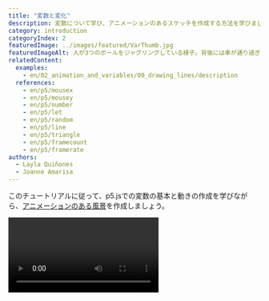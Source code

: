 ```yaml
---
title: "変数と変化"
description: 変数について学び、アニメーションのあるスケッチを作成する方法を学びましょう！
category: introduction
categoryIndex: 2
featuredImage: ../images/featured/VarThumb.jpg
featuredImageAlt: 人が3つのボールをジャグリングしている様子。背後には車が通り過ぎていきます。背景には夜景の絵画があり、木、雲、三日月が描かれています。
relatedContent:
  examples:
    - en/02_animation_and_variables/00_drawing_lines/description
  references:
    - en/p5/mousex
    - en/p5/mousey
    - en/p5/number
    - en/p5/let
    - en/p5/random
    - en/p5/line
    - en/p5/triangle
    - en/p5/framecount
    - en/p5/framerate
authors:
  - Layla Quiñones
  - Joanne Amarisa
---
```



このチュートリアルに従って、p5.jsでの変数の基本と動きの作成を学びながら、[アニメーションのある風景](https://editor.p5js.org/Msqcoding/sketches/WQWNKZppu)を作成しましょう。

<Video src="/videos/tutorials/landscape.mp4" alt="背景に三日月と山脈があり、前景に草と成長する木々がある、アニメーションのある風景。星がランダムに現れ、雲がキャンバス上を移動します。" />

このチュートリアルでは以下のことを学びます：

- p5.jsのスケッチで変数を宣言、初期化、更新する
- p5.jsの図形関数で変数、演算子、random()を使用してキャンバス上に動きを作成する
- p5.jsのプロジェクトに線形およびランダムな動きを追加する


## 前提条件：

- [環境のセットアップ](/tutorials/setting-up-your-environment)
- [はじめに](/tutorials/get-started)
- (オプション) [デバッグのフィールドガイド](/tutorials/field-guide-to-debugging)

始める前に、以下のことができるようになっているはずです：

- [p5.js Web Editor](https://editor.p5js.org/)にログインし、新しいプロジェクトを保存する
- キャンバスのサイズと背景色を変更する
  - [`background()`](/reference/p5/background), [`createCanvas()`](/reference/p5/createCanvas), [`setup()`](/reference/p5/setup), [`draw()`](/reference/p5/draw)
- 図形とテキストを追加してカスタマイズする
  - [`circle()`](/reference/p5/circle)や[`rect()`](/reference/p5/rect)などの2D基本図形
  - [`text()`](/reference/p5/text), [`fill()`](/reference/p5/fill), [`stroke()`](/reference/p5/stroke), [`textSize()`](/reference/p5/textSize)
- [`mouseX`](/reference/p5/mouseX)と[`mouseY`](/reference/p5/mouseY)を使用して簡単なインタラクティブ性を追加する
- [コードにコメントを追加する](https://developer.mozilla.org/en-US/docs/MDN/Writing_guidelines/Writing_style_guide/Code_style_guide/JavaScript#comments)
- [エラーメッセージ](/tutorials/field-guide-to-debugging)を読んで対処する


## ステップ1：開始点を選ぶ<a id="step-1"></a>

[p5.js Web Editor](https://editor.p5js.org/)にログインし、以下のオプションから1つ選んでください：

- 前回の[はじめてのチュートリアル](/tutorials/get-started)を完了している場合：
  - [インタラクティブな風景](https://editor.p5js.org/p5Master718/sketches/aDwxcxCbV)を複製し、新しい名前を付けます。
    - [インタラクティブな風景](https://editor.p5js.org/p5Master718/sketches/aDwxcxCbV)を開き、*File*をクリックし、*Duplicate*を選択します。
    - 名前を「Animated Landscape」などに変更します。
  - [ステップ3](#step-3)に進みます。
- 最初から始める場合：
  - キャンバス上に図形やテキストを配置するのに役立つコードが含まれている[このテンプレート](https://editor.p5js.org/Msqcoding/sketches/nHyx0xDG6)を使用します：
  - [テンプレート](https://editor.p5js.org/Msqcoding/sketches/nHyx0xDG6)を複製し、新しい名前を付けます。
    - この[テンプレートリンク](https://editor.p5js.org/Msqcoding/sketches/nHyx0xDG6)を開き、*File*をクリックし、*Duplicate*を選択します。
    - 名前を「Animated Landscape」などに変更します。
  - テンプレートを使用せずに新しいp5.jsプロジェクトを開き、「Animated Landscape」という名前を付けて保存することもできます。
    - ヘルパーコードを使用したい場合は、以下の行を[`draw()`](/reference/p5/draw)関数にコピーしてください：

      ```js
      //マウスのx座標とy座標をキャンバス上に表示します
      fill(255) //白いテキスト
      text(`${mouseX}, ${mouseY}`, 20, 20);
      ```

<Callout title="ヒント">
[p5.js Web Editor](https://editor.p5js.org/)で*Play*をクリックし、「Auto-refresh」の横にあるチェックボックスをオンにすると、プロジェクトにコードを追加するたびにキャンバスが継続的に更新されます。このボックスをチェックすると、スケッチに変更を加えるたびに*Play*ボタンを押す必要がなくなります。
</Callout>

[テンプレート](https://editor.p5js.org/Msqcoding/sketches/nHyx0xDG6)を複製した場合、コードは以下のようになるはずです：

<EditableSketch code={`
function setup() {
  createCanvas(400, 400);
}

function draw() {
  background(220);
  //ここにコードを配置します

  // マウスのx座標とy座標をキャンバス上に配置します
  fill(0)
  text(\`\${mouseX}, \${mouseY}\`, 20, 20);
}
`} />

``text(`${mouseX}, ${mouseY}`, 20, 20);``というコード行は、マウスポインタのx座標とy座標を座標ペアx, yとして表示します。最初の数字、変数[mouseX](/reference/p5/mouseX)の値は、マウスポインタがキャンバス上を移動する際のx座標を表します。2番目の数字、変数[mouseY](/reference/p5/mouseY)の値は、マウスポインタのy座標を表します。


<Callout title="ヒント">
このテキストを表示し続けるには、このコードが[`draw()`](/reference/p5/draw)の最後の行に表示されていることを確認してください。背景とブレンドする場合は、[`fill()`](/reference/p5/fill)の値を変更してテキストの色を変更する必要があるかもしれません。座標が不要になったら、[`fill()`](/reference/p5/fill)と[`text()`](/reference/p5/text)関数の前に`//`を入力します。これにより、それらの行をコメントとして隠すことで、プログラムにそれらの行をスキップするよう指示します！

**忘れずに：** プログラムの最後の行は`}`（閉じ中括弧）であるべきです。これは[`draw()`](/reference/p5/draw)関数のブロックを閉じます。
</Callout>

コメントについて詳しく学ぶには、この[リファレンス](https://developer.mozilla.org/en-US/docs/MDN/Writing_guidelines/Writing_style_guide/Code_style_guide/JavaScript#comments)を参照するか、[このビデオ](https://www.youtube.com/watch?v=xJcrPJuem5Q)をご覧ください。


### 変数

変数は、スケッチで使用できる値を格納します。**変数は、時間とともに変化する要素をスケッチに追加する際に非常に役立ちます。** 変数は計算、メッセージ、関数の引数など、さまざまな用途に使用できます！

[`mouseX`](/reference/p5/mouseX)と[`mouseY`](/reference/p5/mouseY)は、p5.jsライブラリに組み込まれている変数です。これらは、マウスポインタがキャンバス上をドラッグされる際のx座標とy座標を格納します。[はじめに](/tutorials/get-started)チュートリアルでは、[`mouseX`](/reference/p5/mouseX)と[`mouseY`](/reference/p5/mouseY)をてんとう虫や他の絵文字のx座標とy座標として使用した[インタラクティブな風景](https://editor.p5js.org/p5Master718/sketches/aDwxcxCbV)を作成しました。これにより、絵文字がキャンバス上でマウスポインタをドラッグすると追従し、アートワークをインタラクティブにすることができました！

上記のテンプレートでは、[`mouseX`](/reference/p5/mouseX)と[`mouseY`](/reference/p5/mouseY)を使用して、[`text()`](/reference/p5/text)関数を使ってマウスのx座標とy座標をキャンバス上に表示しています。変数は[`text()`](/reference/p5/text)関数と[文字列補間](https://www.geeksforgeeks.org/string-interpolation-in-javascript/)（例2）を使用してテキストと一緒にキャンバス上に表示できます。


### 文字列補間

[はじめに](/tutorials/get-started)では、文字列が常に引用符（`""`）で囲まれた[データ型](https://developer.mozilla.org/en-US/docs/Web/JavaScript/Data_structures)であることを学びました。変数と文字列を一緒に使用するために、[テンプレートリテラル](https://developer.mozilla.org/en-US/docs/Web/JavaScript/Reference/Template_literals)を使用できます！テンプレートリテラルは引用符（`""`）の代わりにバッククォート（``）で始まり終わります。[この例](https://editor.p5js.org/Msqcoding/sketches/pfSJLvxOB)のように、バッククォートの間に任意の文字を入力して文字列を生成できます。`${}`プレースホルダーを使用し、中括弧内に変数名を配置することで、[この例](https://editor.p5js.org/Msqcoding/sketches/8sM-h5Hd9)のように文字列に変数を含めることができます。

詳しくは[文字列補間](https://www.geeksforgeeks.org/string-interpolation-in-javascript/)（例2）、[テンプレートリテラル](https://developer.mozilla.org/en-US/docs/Web/JavaScript/Reference/Template_literals)、またはp5.jsの[string](/reference/p5/String)リファレンスページをご覧ください！

<Callout title="注意">
[数値](/reference/p5/number)を含む変数は、数値が必要な場所で引数として使用できます。[文字列](/reference/p5/String)を格納する変数を数値が必要な場所で使用すると、コンソールに`"...was expecting Number for the first parameter, received string instead."`のようなエラーメッセージが表示されます。一般的なエラーとその修正方法については、[デバッグのフィールドガイド](/tutorials/field-guide-to-debugging)のエラーメッセージセクションをご覧ください！
</Callout>

## ステップ2：背景の風景を作成する<a id="step-2"></a>

- 背景に色を付けます。
- 風景の形（太陽や月、山、建物、家、木など）を追加し、色を付けます。
- コードの各セクションを説明するコメントを追加します。

キャンバス上で色と形を使用する方法の詳細については、[はじめにのステップ4〜6](/tutorials/get-started)を参照してください。

コードは次のようになります：

<EditableSketch code={`
function setup() {
  createCanvas(400, 400);
}

function draw() {
  background('navy'); //紺色の背景

  //月
  fill(255);
  stroke(0);
  circle(350, 50, 100);

  //三日月のための重なる紺色の円
  stroke("navy");   
  fill("navy");
  circle(320,50,100);

  //大きな灰色の山
  stroke(0);
  fill(80);
  triangle(-40,300,75,100, 250,300);
  triangle(100,300,300,100, 500,300);

  //草
  fill('rgb(50,76,50)');
  rect(0,300, 400, 100);

  //マウスのx座標とy座標をキャンバス上に表示します
  fill(255) //白いテキスト
  text(\`mouseX: \${mouseX}, mouseY: \${mouseY}\`, 20, 20);  
}
`} />

上記のコードでは、[`circle()`](/reference/p5/circle)と[`triangle()`](/reference/p5/triangle)の形を使用して風景内のオブジェクトを作成し、[`fill()`](/reference/p5/fill)と[`stroke()`](/reference/p5/stroke)を使用して形と輪郭に色を付けています。

- [`background()`](/reference/p5/background)はキャンバスの背景色を変更するために使用されます。
- [`draw()`](/reference/p5/draw)は繰り返しコードを実行します。これにより、[`draw()`](/reference/p5/draw)の最後に表示される形が、近くに配置されている場合、最初に来る形と重なることができます。
  - 三日月は2つの[`circle()`](/reference/p5/circle)形を重ねることで作成されました。
    - [この例](https://editor.p5js.org/Msqcoding/sketches/eHkwP3yBC)では、重なる2つの円を使用して三日月を作成しています。
  - 山は2つの重なる[`triangle()`](/reference/p5/triangle)形を使用して作成されました（以下の図を参照）。
    - [この例](https://editor.p5js.org/p5Master718/sketches/CxuLJszOL)は、重なる三角形を使用してより詳細な山を作成する方法を示しています。
- [`triangle()`](/reference/p5/triangle)は、キャンバス上に表示するために3つの点の位置が必要です。各点にはx座標とy座標の値があります。最初の2つの数字は最初の点のx座標とy座標（x<sub>1, </sub>y<sub>1</sub>）、次の2つの数字は次の点の座標（x<sub>2, </sub>y<sub>2</sub>）、最後の2つは最後の点の座標（x<sub>3, </sub>y<sub>3</sub>）です。

![3つの角の座標がラベル付けされた三角形を描いた図：(x1, y1)、(x2, y2)、(x3, y3)。図の上には三角形関数の構文が "triangle(x1, y1, x2, y2, x3, y3);" と表示されています。](../images/introduction/triangle-diagram.png)

あなたの風景は上記のコードサンプルとは大きく異なる可能性があります。以下の形をスケッチで自由に使用してください（リンクをクリックして詳細を学びましょう）：[`rect()`](/reference/p5/rect)  |  [`triangle()`](/reference/p5/triangle)  |  [`ellipse()`](/reference/p5/ellipse)  |  [`circle()`](/reference/p5/circle)  |  [`line()`](/reference/p5/line)  |  [`square()`](/reference/p5/square)  |  [`quad()`](/reference/p5/quad)  |  [`point()`](/reference/p5/point)  |  [`arc()`](/reference/p5/arc)

プロジェクトで形と色を使用する方法についてさらに学ぶには、以下のリソースをご覧ください：[`fill()`](/reference/p5/fill)  |  [`stroke()`](/reference/p5/stroke)  |  [`background()`](/reference/p5/background)  |  [`draw()`](/reference/p5/draw)

[デバッグのフィールドガイド](/tutorials/field-guide-to-debugging)とThe Coding Trainの[このビデオ](https://www.youtube.com/watch?v=LuGsp5KeJMM\&list=PLRqwX-V7Uu6Zy51Q-x9tMWIv9cueOFTFA\&index=6)で強調されている一般的なエラーを避けるようにしてください。

## ステップ3：カスタム変数を使用して形を描く<a id="step-3"></a>

- [`ellipse()`](/reference/p5/ellipse)メソッドを使用して、キャンバスの空に白い雲を配置します。
  - 以下のテキスト行を草のコードの直下に追加します：

    ```js
    //雲
    fill(255);
    ellipse(50, 50, 80, 40);
    ```

- `cloudOneX`という名前のカスタム変数を作成し、その中に数字50を格納します – この変数はプログラム全体を通して白い雲のx座標の値を格納します。
  - 以下のテキスト行を[`setup()`](/reference/p5/setup)の前に追加します：

    ```js
    //雲のx座標のためのカスタム変数
    let cloudOneX = 50;
    ```

- `ellipse(50, 50, 80, 40);`のx座標を`cloudOneX`変数に置き換えます。
  - このコード行は以下のようになるはずです：

    ```js
    ellipse(cloudOneX, 50, 80, 40);
    ```

コードは次のようになります：

<EditableSketch code={`
//雲のx座標のためのカスタム変数
let cloudOneX = 50;

function setup() {
  createCanvas(400, 400);
}

function draw() {
  background('navy'); //紺色の背景

  //月
  fill(255);
  stroke(0);
  circle(350, 50, 100);

  //三日月のための重なる紺色の円
  stroke("navy");   
  fill("navy");
  circle(320,50,100);

  //大きな灰色の山
  stroke(0);
  fill(80);
  triangle(-40,300,75,100, 250,300);
  triangle(100,300,300,100, 500,300);

  //草
  fill('rgb(50,76,50)');
  rect(0,300, 400, 100);
  
  //雲
  fill(255);
  ellipse(cloudOneX, 50, 80, 40);

  //マウスのx座標とy座標をキャンバス上に表示します
  fill(255) //白いテキスト
  text(\`mouseX: \${mouseX}, mouseY: \${mouseY}\`, 20, 20);
} 
`} />

[`ellipse()`](/reference/p5/ellipse)はキャンバス上に表示するために4つの数値が必要です。最初の2つの数字（x, y）は中心点のx座標とy座標です。最後の2つの数字は楕円のピクセル幅と高さを表します。

![楕円の幅、高さ、中心点(x,y)にラベルが付いた図。図の上には楕円関数の構文が "ellipse(x, y, width, height);" と表示されています。](../images/introduction/ellipse-diagram.png)

上記のコードでは、雲は[`ellipse()`](/reference/p5/ellipse)を使用して描かれており、`cloudOneX`（数値50を格納）をx座標として、50をy座標として、幅80ピクセル、高さ40ピクセルで描画されています。


### カスタム変数

カスタム変数は、後で変更可能な[数値](/reference/p5/number)や[文字列](/reference/p5/String)などの値を格納します。カスタム変数は変更可能な値を格納するため、キャンバス上の形のx座標やy座標、サイズを変更するのに使用できます。形のx座標やy座標が変更されると、それは動いているように見えます。このステップでは：

- [`ellipse()`](/reference/p5/ellipse)を使用して、x座標として数値50を使用して白い雲をキャンバス上に配置しました；
- [`setup();`](/reference/p5/setup)の前に`cloudOneX`という名前のカスタム変数を*宣言*しました
  - プログラムで使用するカスタム変数を作成する場合、名前を付け、キーワード[`let`](/reference/p5/let)を使用して*宣言*する必要があります。
  - 変数は任意の名前で*宣言*できますが、変数の用途を思い出すのに役立つ名前を使用するのが最適です！
- `cloudOneX`に数値50を割り当てて*初期化*しました。
  - *代入演算子*（`=`）を使用して変数に値を格納できます – これは特定の変数に値を割り当てます。
  - カスタム変数に初めて値が格納されるとき、それを変数の*初期化*と呼びます。

![変数の初期化と宣言のJavaScript構文の部分にラベルを付けた図："let"は"カスタム変数を宣言するキーワード"とラベル付けされ、"変数名"は"名前"とラベル付けされ、"="は"変数名に値を割り当てる"代入演算子"とラベル付けされ、"値"は"数値や文字列などの任意のデータ型"とラベル付けされています。](../ja-images/introduction/assignment-diagram.png)

最後に、変数名`cloudOneX`を[`ellipse()`](/reference/p5/ellipse)のx座標の引数として使用できます。`cloudOneX`変数には数値50が格納されているため、数値が必要な任意の関数で`cloudOneX`を引数として使用できます。ここでは、白い雲のx座標として数値50を`cloudOneX`変数名に置き換えて使用しました：`ellipse(cloudOneX, 50, 80, 40);`。


### 変数のスコープ

*変数のスコープ*は、プログラム内でその変数を使用できる場所を説明します。カスタム変数を[`setup()`](/reference/p5/setup)と[`draw()`](/reference/p5/draw)の外部で宣言することがしばしば有用です。なぜなら、これにより変数が*グローバルスコープ*を持つことができるからです。*グローバルスコープ*を持つ変数は、プログラムのどこでも使用できます。グローバル変数は多くの場合、コードの最初の行で宣言されます。これはプログラマーが何が変更されているかを理解するのに役立ち、コードの保守を容易にし、コードの後半での混乱を避けるのに役立ちます。[`mouseX`](/reference/p5/mouseX)、[`mouseY`](/reference/p5/mouseY)、[`width`](/reference/p5/width)、[`height`](/reference/p5/height)などの組み込み変数は、p5.jsライブラリに組み込まれているため宣言する必要がなく、グローバルスコープを持っているためコードのどこでも使用できます！

他の関数（[`draw()`](/reference/p5/draw)や[`setup()`](/reference/p5/setup)など）内で宣言された変数は*ローカルスコープ*を持ちます – つまり、それらが宣言されたブロックまたは関数内でのみ使用できます。[`setup()`](/reference/p5/setup)で宣言された変数は[`draw()`](/reference/p5/draw)や他の関数で使用できず、[`draw()`](/reference/p5/draw)で定義された変数は[`setup()`](/reference/p5/setup)で使用できません。グローバルとローカル変数のスコープの[この例](https://editor.p5js.org/p5Master718/sketches/aa8bBwGHb)をご覧ください。

カスタム変数の宣言、初期化、使用についてさらに学ぶには、これらのp5.jsリファレンスページをご覧ください：[`let`](/reference/p5/let)、[numbers](/reference/p5/number)、[strings](/reference/p5/String)。

### アニメーションのための変数の使用

キャンバス上の形のx座標やy座標が変化すると、その形が動いているように見えます。キャンバス上に表示される任意のものの x座標やy座標の代わりに変数を使用できます。例：

- `cloudOneX`に格納されている値を、初期化されている値を置き換えることで変更し、キャンバス上の白い雲の変化を観察します。
  - `cloudOneX`の値が増加すると、白い雲は右に移動しているように見えます。
  - `cloudOneX`の値が減少すると、白い雲は左に移動しているように見えます。

次のステップでは、`cloudOneX`の値を変更して、雲がキャンバス上で水平に移動しているように見えるようにします。


## ステップ4：水平方向の動きを追加する<a id="step-4"></a>

- 白い雲の下の行に、以下のコードを追加します：

  ```js
  //x座標をフレームカウントに設定します
  //左端でリセットします
  cloudOneX = frameCount % width
  ```

コードは次のようになります：

<EditableSketch code={`
//雲のx座標のためのカスタム変数
let cloudOneX = 50;

function setup() {
  createCanvas(400, 400);
}

function draw() {
  background('navy'); //紺色の背景
  
  //月
  fill(255);
  stroke(0);
  circle(350, 50, 100);
  //三日月のための重なる紺色の円
  stroke("navy");   
  fill("navy");
  circle(320,50,100);

  //大きな灰色の山
  stroke(0);
  fill(80);
  triangle(-40,300,75,100, 250,300);
  triangle(100,300,300,100, 500,300);
  
  //草
  fill('rgb(50,76,50)');
  rect(0,300, 400, 100);
  
  //雲
  fill(255);
  ellipse(cloudOneX, 50, 80, 40);

  //x座標をフレームカウントに設定します
  //左端でリセットします
  cloudOneX = frameCount % width

  //マウスのx座標とy座標をキャンバス上に表示します
  fill(255) //白いテキスト
  text(\`mouseX: \${mouseX}, mouseY: \${mouseY}\`, 20, 20);  
}
`} />

上記のステップでは、`cloudOneX`を`frameCount % width`の値に設定しました。[`draw()`](/reference/p5/draw)が繰り返し実行されることを思い出してください：

- [`frameCount`](/reference/p5/frameCount)は、[`draw()`](/reference/p5/draw)が実行された回数を保存する組み込み変数です。この値は、プログラムが実行されている限り増加し続けます。
  - [`frameCount`](/reference/p5/frameCount)に格納される値を表示する[この例](https://editor.p5js.org/p5Master718/sketches/hT1KJ-RF4)をご覧ください。
- [`width`](/reference/p5/width)は、[`createCanvas()`](/reference/p5/createCanvas)で定義されたキャンバスの幅を格納する組み込み変数です。この例では、[`width`](/reference/p5/width)が400で[`height`](/reference/p5/height)が400であることがわかります。
- [`%`](https://developer.mozilla.org/en-US/docs/Web/JavaScript/Reference/Operators/Remainder)は剰余演算子（モジュロとも呼ばれます）です - 左側の数（[`frameCount`](/reference/p5/frameCount)）を右側の数（400）で割り、その余りを返します。以下の表は、プログラムの実行中に[`frameCount`](/reference/p5/frameCount)と`frameCount % width`がどのように変化するかを示しています（**[`width`](/reference/p5/width)が400の場合**）：

<table >

<tr>

<th>

`frameCount`

</th>

<th>

`frameCount % width`

</th>

</tr>

<tr>

<td>

0

</td>

<td>

0

</td>

</tr>

<tr>

<td>

100

</td>

<td>

100

</td>

</tr>

<tr>

<td>

300

</td>

<td>

300

</td>

</tr>

<tr>

<td>

400

</td>

<td>

0

</td>

</tr>

<tr>

<td>

500

</td>

<td>

100

</td>

</tr>

<tr>

<td>

700

</td>

<td>

300

</td>

</tr>

<tr>

<td>

800

</td>

<td>

0

</td>

</tr>

</table>

- `cloudOneX = frameCount % width`の場合：
  - [`frameCount`](/reference/p5/frameCount)が400未満の場合、`frameCount % width`は[`frameCount`](/reference/p5/frameCount)の値を返します。
    - 例：[`frameCount`](/reference/p5/frameCount)が40の場合、`frameCount % width`は40を返し、`cloudOneX`に格納します。これにより、白い雲がx座標40に移動します。
  - [`frameCount`](/reference/p5/frameCount)が増加するにつれて、新しい値が`cloudOneX`に格納され、白い雲は右に移動しているように見えます（より高いx座標）。
  - [`frameCount`](/reference/p5/frameCount)が[`width`](/reference/p5/width)と等しくなると、`frameCount % width`は0を返します。これにより、雲の位置がx座標0（キャンバスの左端）にリセットされます。
  - [`frameCount`](/reference/p5/frameCount)が[`width`](/reference/p5/width)より大きくなると、`frameCount % width`は再び[`frameCount`](/reference/p5/frameCount)の値を返し始めます。
    - 例：[`frameCount`](/reference/p5/frameCount)が440の場合、`frameCount % width`は40を返し、`cloudOneX`に格納します。
  - [`frameCount`](/reference/p5/frameCount)が[`width`](/reference/p5/width)の倍数に達するたびに、`frameCount % width`は0になり、雲がキャンバスの左端（x座標が0の位置）にリセットされたように見えます。

プログラムが実行されると：

- `cloudOneX`が宣言され、50の値で初期化されます。
- [`setup()`](/reference/p5/setup)が実行され、幅400ピクセルのキャンバスを作成します。
- [`draw()`](/reference/p5/draw)が最初に実行されるとき：
  - 背景と風景のすべての形がキャンバス上に描画されます；
  - 雲がx座標`cloudOneX`（数値50を格納）で描画されます；
  - `cloudOneX`に`frameCount % width`の余りが格納されます。
- [`draw()`](/reference/p5/draw)が2回目に実行されるとき：
  - 背景と風景が再び描画されると、すべての形が覆われます；
  - 新しい雲が`cloudOneX`の新しい値で上に描画され、x座標0から400まで移動し、その後リセットしたように見える錯覚を作り出します；
  - このパターンは[`draw()`](/reference/p5/draw)が停止するまで続きます。

キャンバス上を形が移動する際の[`frameCount`](/reference/p5/frameCount)と`frameCount % width`の値を表示する[この例](https://editor.p5js.org/p5Master718/sketches/wpAhQK9WN)をご覧ください。詳細については、[MDNの剰余リファレンス](https://developer.mozilla.org/en-US/docs/Web/JavaScript/Reference/Operators/Remainder)をご覧ください！

### アニメーションとdraw()

[`draw()`](/reference/p5/draw)関数は繰り返しコードを実行し、一連の静止画をアニメーション化するフリップブックのように動作します。

- [フリップブックアニメーション](https://www.youtube.com/watch?v=J2xrN5WQuxw)の例

[`draw()`](/reference/p5/draw)が背景と風景の形のコードを読み取るたびに、前回[`draw()`](/reference/p5/draw)が実行されたときにキャンバス上に描画されたものを覆います。これにより、[`draw()`](/reference/p5/draw)が実行されるたびにキャンバス上のものが変化すると、フリップブックの次のページをめくったかのように見えます。

- [この例](https://editor.p5js.org/p5Master718/sketches/H3dfPaKaN)は、円がキャンバス上を水平に移動する際のx座標の変化を示しています。
- [この例](https://editor.p5js.org/p5Master718/sketches/CHPMI1xBJ)は、円がキャンバス上を垂直に移動する際のy座標の変化を示しています。
- [この例](https://editor.p5js.org/p5Master718/full/vEDfXfXBJ)は、プログラムの実行中に円のサイズが変化する様子を示しています。
- これらの例は、[`draw()`](/reference/p5/draw)関数が実行されるたびに新しい位置に新しい形が描画される様子を示しています：[水平方向の動き](https://editor.p5js.org/p5Master718/sketches/hSv6uLFvv) | [垂直方向の動き](https://editor.p5js.org/p5Master718/sketches/Xk_MUZ9yT) | [ランダムな動き](https://editor.p5js.org/Msqcoding/sketches/yLtbuqPIG)
  - これらの例では、[`draw()`](/reference/p5/draw)が提供する「フリップブック」の錯覚を取り除くために[`background()`](/reference/p5/background)が削除されています。これにより、背景がそれを覆わないため、描画されるすべての新しい形を見ることができます。

詳細については、[`draw()`](/reference/p5/draw)のp5.jsリファレンスをご覧ください。

### `frameRate()`、`frameCount`、`console.log()`

[`draw()`](/reference/p5/draw)が実行される回数は[`frameCount`](/reference/p5/frameCount)変数に格納され、1秒間に[`draw()`](/reference/p5/draw)が実行される回数は*フレームレート*として知られています。デフォルトでは、フレームレートはコンピュータによって設定され、ほとんどのコンピュータでは約60です。これは、[`draw()`](/reference/p5/draw)に表示されるコードが1秒間に約60回実行されることを示しています。

[`frameRate()`](/reference/p5/frameRate)関数を使用して、[`draw()`](/reference/p5/draw)の*フレームレート*を設定および表示できます。[`console.log()`](/reference/console/log)を使用して、フレームレートと[`frameCount`](/reference/p5/frameCount)の値をコンソールに表示できます。

- [この例](https://editor.p5js.org/p5Master718/sketches/7j0u_pljk)は、ランダムな円のアニメーションを示し、コンソールにフレームレートを表示します。
- [この例](https://editor.p5js.org/p5Master718/sketches/CH2Nmbzwz)は、ランダムな円のアニメーションを示し、フレームレートを新しい値に設定し、それをコンソールに表示します。

詳細については、以下のp5.jsリファレンスページをご覧ください：[`frameRate()`](/reference/p5/frameRate) | [`frameCount`](/reference/p5/frameCount) | [`console.log()`](/reference/console/log)


## ステップ5：より多くの動く雲を追加し、フレームレートを変更する<a id="step-5"></a>

- フレームレートを15に設定してアニメーションを遅くします：
  - [`background()`](/reference/p5/background)の下の行にこれを追加します：`frameRate(15); //フレームレートを15に設定`
- [ステップ4](#step-4)を繰り返して、異なるxとy値で風景にさらに雲を追加します。
  - 最初の雲の下にこのテキストを追加できます：

    ```js
    ellipse(cloudOneX - 40, 100, 60, 20);
    ellipse(cloudOneX + 20, 150, 40, 10);
    ```

コードは次のようになります：

<EditableSketch code={`
//雲のx座標のためのカスタム変数
let cloudOneX = 50;

function setup() {
  createCanvas(400, 400);
}

function draw() {
  background('navy'); //紺色の背景
  frameRate(15); //フレームレートを15に設定
  
  //月
  fill(255);
  stroke(0);
  circle(350, 50, 100);

  //三日月のための重なる紺色の円
  stroke("navy");   
  fill("navy");
  circle(320,50,100);

  //大きな灰色の山
  stroke(0);
  fill(80);
  triangle(-40,300,75,100, 250,300);
  triangle(100,300,300,100, 500,300);

  //草
  fill('rgb(50,76,50)');
  rect(0,300, 400, 100);

  //雲
  fill(255);
  ellipse(cloudOneX, 50, 80, 40);
  ellipse(cloudOneX - 40, 100, 60, 20);
  ellipse(cloudOneX + 20, 150, 40, 10);

  //x座標をフレームカウントに設定します
  //左端でリセットします
  cloudOneX = frameCount % width

  //マウスのx座標とy座標をキャンバス上に表示します
  fill(255) //白いテキスト
  text(\`mouseX: \${mouseX}, mouseY: \${mouseY}\`, 20, 20);
}
`} />

上記のステップでは、以下を追加しました：

- x座標`cloudOneX - 40`、y座標`100`の2番目の雲
  - これにより、2番目の雲が最初の雲の40ピクセル左、20ピクセル下に描画されます。
- x座標`cloudOneX + 20`、y座標`150`の3番目の雲
  - これにより、3番目の雲が最初の雲の20ピクセル右、70ピクセル下に描画されます。

ここでは、`cloudOneX`を*参照点*として使用しました - キャンバス上で一緒に動く形を配置する際のガイドとして使用される点です。

- [この例](https://editor.p5js.org/p5Master718/sketches/FiePhOrbF)は、参照点（x, y）を使用して複数の形の位置を一度に変更する方法を示しています。

## ステップ6：垂直方向の動きを追加する

風景に垂直方向（上下）に動く木（または他のオブジェクト）を追加します。

- キャンバスに木を描きます。
  - 雲が描かれるコードと変数が増加するコードの間にこのテキストを追加します：

    ```js
    //成長する木
    //幹
    fill("rgb(118,80,72)");
    rect(40, 270, 15, 50);
    //葉
    fill("green");
    triangle(25, 270, 45, 240, 70, 270);
    ```

- 葉を描く三角形の頂点（240）から`frameCount % 290`を引きます - `cloudOneX`に格納される値：
  - 上記の三角形のy<sub>2</sub>の値を`frameCount % 290`を引くように修正します：

    ```js
    //葉
    fill("green");
    triangle(25, 270, 45, 240 - frameCount % 290, 70, 270);
    ```

- 同じように成長する木をさらに追加します。
  - 最初の木の下にこのテキスト行を追加します：

    ```js
    //幹
    fill("rgb(118,80,72)");
    rect(340, 330, 15, 50);
    //葉
    fill("green");
    triangle(325, 330, 345, 240 - frameCount % 290, 370, 330);
    ```
コードは次のようになります：

<EditableSketch code={`
//雲のx座標のためのカスタム変数
let cloudOneX = 50;

function setup() {
  createCanvas(400, 400);
}

function draw() {
  background('navy'); //紺色の背景
  frameRate(15); //フレームレートを15に設定

  //月
  fill(255);
  stroke(0);
  circle(350, 50, 100);

  //三日月のための重なる紺色の円
  stroke("navy");   
  fill("navy");
  circle(320,50,100);

  //大きな灰色の山
  stroke(0);
  fill(80);
  triangle(-40,300,75,100, 250,300);
  triangle(100,300,300,100, 500,300);

  //草
  fill('rgb(50,76,50)');
  rect(0,300, 400, 100);

  //雲
  fill(255);
  ellipse(cloudOneX, 50, 80, 40);
  ellipse(cloudOneX - 40, 100, 60, 20);
  ellipse(cloudOneX + 20, 150, 40, 10);

  //成長する木

  //幹
  fill("rgb(118,80,72)");
  rect(40, 270, 15, 50);

  //葉
  fill("green");
  triangle(25, 270, 45, 240 - frameCount % 2900,70, 270);

  //幹
  fill("rgb(118,80,72)");
  rect(340, 330, 15, 50);

  //葉
  fill("green");
  triangle(325, 330, 345, 240 - frameCount % 290, 370, 330);

  //x座標をフレームカウントに設定します
  //左端でリセットします

  cloudOneX = frameCount % width

  //マウスのx座標とy座標をキャンバス上に表示します
  fill(255) //白いテキスト
  text(\`mouseX: \${mouseX}, mouseY: \${mouseY}\`, 20, 20);
}
`} />

このステップでは、以下を行いました：

- 長方形（木の幹）と三角形（葉）で構成される木を追加しました；
- 三角形の頂点のy座標（`y2`）の値を`frameCount % 290`を引くように修正しました（`y2`の位置を思い出すには[triangle()](/reference/p5/triangle)の図を参照してください）：
  - 木の葉を成長させたいので、三角形の頂点は[`draw()`](/reference/p5/draw)が実行されるたびにキャンバス上で上に移動する必要があります。[この例](https://editor.p5js.org/p5Master718/sketches/605MEWNxh)で見られるように、キャンバス上で上に移動する点のy座標（`y2`）は減少します。
  - この動きを実現するために、`y2`の値を`240 - frameCount % 290`を引くように修正しました。これにより、[`frameCount`](/reference/p5/frameCount)を290で割った余りだけ`y2`が減少します。
  - [ステップ5](#step-5)で見たように、[`draw()`](/reference/p5/draw)関数が実行されるたびに、`frameCount % 290`が返す値は`1`ずつ増加するので、`y2`も変化します。
    - [`draw()`](/reference/p5/draw)が実行される前、`y2`は`240`です。
    - [`draw()`](/reference/p5/draw)が最初に実行されるとき、`frameCount % 290`からの値は`1`で、`y2`は`239`になります。
    - [`draw()`](/reference/p5/draw)が2回目に実行されるとき、`frameCount % 290`からの値は`2`で、`y2`は`238`になります。
    - [`draw()`](/reference/p5/draw)が3回目に実行されるとき、`frameCount % 290`の値は`3`で、`y2`は`237`になります。
    - [`frameCount`](/reference/p5/frameCount)が290の倍数になると、`frameCount % 290`の値は`0`になり、`y2`は元の値`240`に戻ります。
    - このパターンは[`draw()`](/reference/p5/draw)が停止するまで続きます。

詳細については、以下のp5.jsリファレンスページをご覧ください：[`frameRate()`](/reference/p5/frameRate) | [`frameCount`](/reference/p5/frameCount) | [`triangle()`](/reference/p5/triangle)

## ステップ7：ランダムな動きを追加する<a id="step-7"></a>

- 空にランダムな位置に現れる流れ星を追加します。
  - `lineXone`と`lineYone`という2つの変数を宣言し、`0`で初期化します。これらのテキスト行を[`setup()`](/reference/p5/setup)の前に追加します：

    ```js
    //流れ星のためのカスタム変数
    let lineXone = 0;
    let lineYone = 0;
    ```

- 流れ星を表す線を描きます。このテキストを`frameRate(15)`の下に追加します：

  ```js
  //流れ星
  stroke("yellow");
  line(lineXone, lineYone, lineXone + 30, lineYone - 30);
  ```

- `lineXone`と`lineYone`をランダムな値に設定します。このテキストを`cloudOneX`が`frameCount % width`に割り当てられるコード行の後に追加します：

  ```js
  //流れ星をランダムな位置に設定
  lineXone = random(0, width);
  lineYone = random(0, height/2);
  ```

- マウスポインタのx座標とy座標を表示するコード行を`draw()`の最後から削除して、最終プロジェクトを表示します。
- 友達とシェアしましょう！

コードは以下のようになるはずです：

<EditableSketch code={`
//雲のx座標のためのカスタム変数
let cloudOneX = 50;

//流れ星のためのカスタム変数
let lineXone = 0;
let lineYone = 0;

function setup() {
  createCanvas(400, 400);
}

function draw() {
  background('navy'); //紺色の背景
  frameRate(15); //フレームレートを15に設定

  //流れ星
  stroke("yellow");
  line(lineXone, lineYone, lineXone + 30, lineYone - 30);

  //月
  fill(255);
  stroke(0);
  circle(350, 50, 100);

  //三日月のための重なる紺色の円
  stroke("navy");   
  fill("navy");
  circle(320,50,100);

  //大きな灰色の山
  stroke(0);
  fill(80);
  triangle(-40,300,75,100, 250,300);
  triangle(100,300,300,100, 500,300);

  //草
  fill('rgb(50,76,50)');
  rect(0,300, 400, 100);

  //雲
  fill(255);
  ellipse(cloudOneX, 50, 80, 40);
  ellipse(cloudOneX - 40, 100, 60, 20);
  ellipse(cloudOneX + 20, 150, 40, 10);

  //成長する木
  //幹
  fill("rgb(118,80,72)");
  rect(40, 270, 15, 50);

  //葉
  fill("green");
  triangle(25, 270, 45, 240 - frameCount % 2900,70, 270);

  //幹
  fill("rgb(118,80,72)");
  rect(340, 330, 15, 50);

  //葉
  fill("green");
  triangle(325, 330, 345, 240 - frameCount % 290, 370, 330);

  //x座標をフレームカウントに設定します
  //左端でリセットします
  cloudOneX = frameCount % width

  //流れ星をランダムな位置に設定
  lineXone = random(0, width);
  lineYone = random(0, height/2); 
}
`} />

上記のステップでは、空の流れ星を表す線を描くために使用される2つの新しい変数、`lineXone`と`lineYone`を作成しました。線は[`line()`](/reference/p5/line)関数を使用して描かれます（以下の図を参照）。

![線の端点（x1,y1）と（x2, y2）を示す図。線関数の構文が図の上に "line(x1, y1, x2, y2);" と表示されています。](../images/introduction/line-diagram.png)

[`line()`](/reference/p5/line)がキャンバス上に表示されるには4つの数値が必要です。最初の2つの数値は最初の点の座標（x<sub>1</sub>,y<sub>1</sub>）です - x<sub>1</sub>はx座標、y<sub>1</sub>はy座標です。最後の2つの数値は2番目の点の座標（x<sub>2</sub>,y<sub>2</sub>）です。x<sub>2</sub>はx座標、y<sub>2</sub>はy座標です。

詳細については、[`line()`](/reference/p5/line)のp5.jsリファレンスページをご覧ください。

このプロジェクトでは、（`lineXone`, `lineYone`）の点から始まる線を描きました。x<sub>1</sub>は`lineXone`に格納された値、y<sub>1</sub>は`lineYone`に格納された値です。線は（`30`, `lineXone + 30`）の点で終わります。x<sub>2</sub>はx<sub>1</sub>から30ピクセル右、y<sub>2</sub>はy<sub>1</sub>から30ピクセル上です。

x<sub>1</sub>,y<sub>1</sub>を使用してx<sub>2</sub>,y<sub>2</sub>の値を修正することで、線の両端が同じように動くことができます。これにより、`lineXone`と`lineYone`が変化しても、線の形を変えずにキャンバス上を移動させることができます。

- x<sub>1</sub>,y<sub>1</sub>が変化するにつれて線がキャンバス上を移動する様子を示す[この例](https://editor.p5js.org/p5Master718/sketches/IqEQilUij)をご覧ください。
- 点間の距離が変化するにつれて線が変化する様子を示す[この例](https://editor.p5js.org/p5Master718/sketches/iBKcrJGwi)をご覧ください。

[`random()`](/reference/p5/random)は最小値と最大値の間のランダムな数を生成するために使用されます。これを使用して`lineXone`と`lineYone`にランダムな数を再割り当てし、風景の空の中にランダムな位置に配置しました。

[`random()`](/reference/p5/random)を使用した例：

- [ランダムを使用して線の位置を変更する](https://editor.p5js.org/Msqcoding/sketches/9OI5Y0uDk)
- [ランダムを使用して色を変更する](https://editor.p5js.org/Msqcoding/sketches/mcfTlMLQX)

ランダムな数がどのように生成されるかについて詳しく学ぶには、[`random()`](/reference/p5/random)のp5.jsリファレンスページをご覧ください。

[`draw()`](/reference/p5/draw)が実行されるとき：

- 背景が設定されます。
- 流れ星が他の風景と共にキャンバス上に配置され、`cloudOneX`が変更されます。
- `lineXone`が`0`と[`width`](/reference/p5/width)の間のランダムな数に変更されます（常にキャンバス上に表示されるようにするため）。
- `lineYone`が`0`と[`height`](/reference/p5/height)`/2`の間のランダムな数に変更されます。
  - [`height`](/reference/p5/height)`/2`は、流れ星がキャンバスの上半分にのみ表示されることを示しています。

[`draw()`](/reference/p5/draw)が再び実行されると、同じプロセスが発生し、流れ星はキャンバスの上半分の新しいランダムな位置に配置されます。これは[`draw()`](/reference/p5/draw)が停止するまで続きます。


### エラーメッセージ

p5.jsは、理解できないコード行についてプログラマーとコミュニケーションを取るためにコンソールを使用します。これらは[エラーメッセージ](https://developer.mozilla.org/en-US/docs/Web/JavaScript/Reference/Errors)と呼ばれます。プログラマーはこれを使用してコード内の「バグ」を見つけて修正します。詳しく学ぶには、[デバッグのフィールドガイド](/tutorials/field-guide-to-debugging)を読むか、[このビデオ](https://www.youtube.com/watch?v=LuGsp5KeJMM\&list=PLRqwX-V7Uu6Zy51Q-x9tMWIv9cueOFTFA\&index=6)をご覧ください！


## 次のステップ

- [条件と対話性](/tutorials/conditionals-and-interactivity)


## 前のステップ

- [はじめに](/tutorials/get-started)
- [環境のセットアップ](/tutorials/setting-up-your-environment)


## リソース

- [Coding Train ビデオチュートリアル：](https://thecodingtrain.com/tracks/code-programming-with-p5-js)
  - [1.5 - エラー](https://www.youtube.com/watch?v=LuGsp5KeJMM)
  - [1.6 - コメント](https://www.youtube.com/watch?v=xJcrPJuem5Q)
  - [2.1 - mouseX & mouseY](https://youtu.be/7A5tKW9HGoM)
  - [2.2 - 変数](https://www.youtube.com/watch?v=dRhXIIFp-ys)
  - [2.4 - random()](https://www.youtube.com/watch?v=POn4cZ0jL-o)
- [成長フリップブックビデオ](https://www.youtube.com/watch?v=J2xrN5WQuxw)
* [JavaScriptコードを書くためのガイドライン](https://developer.mozilla.org/en-US/docs/MDN/Writing_guidelines/Writing_style_guide/Code_style_guide/JavaScript#comments)
* [テンプレートリテラル](https://developer.mozilla.org/en-US/docs/Web/JavaScript/Reference/Template_literals)
* [剰余 (`%`)](https://developer.mozilla.org/en-US/docs/Web/JavaScript/Reference/Operators/Remainder)
* [JavaScriptの文字列補間](https://www.geeksforgeeks.org/string-interpolation-in-javascript/)